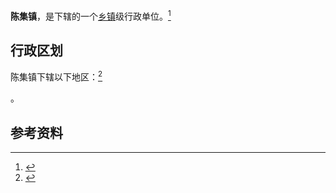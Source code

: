{{中国乡级行政区|32/10/81/107/000}}

'''陈集镇'''，是{{PRC admin/fullname|32/10/81/107/000|3}}下辖的一个[[乡镇|乡镇]]级行政单位。<ref>{{PRC admin/ref sgc|{{PRC admin/parent|32/10/81/107/000}}}}</ref>

== 行政区划 ==

陈集镇下辖以下地区：<ref>{{PRC admin/ref sgc|32/10/81/107/000}}</ref>

{{PRC admin/children|32/10/81/107/000}}。

== 参考资料 ==

{{reflist}}

{{行政区划小作品}}
{{PRC admin/navcat|32/10/81/107/000}}